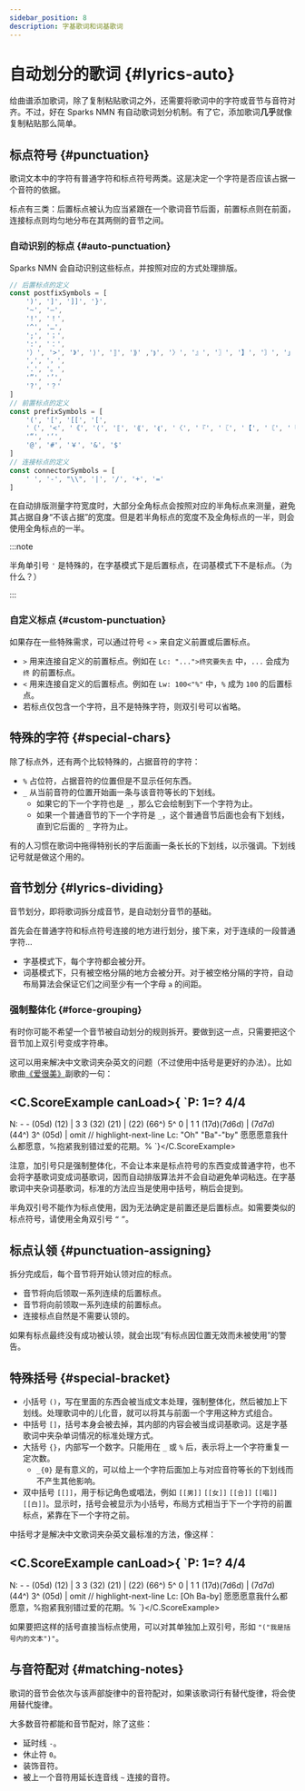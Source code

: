 ```yaml
---
sidebar_position: 8
description: 字基歌词和词基歌词
---
```


# 自动划分的歌词 {#lyrics-auto}

给曲谱添加歌词，除了复制粘贴歌词之外，还需要将歌词中的字符或音节与音符对齐。不过，好在 Sparks NMN 有自动歌词划分机制。有了它，添加歌词**几乎**就像复制粘贴那么简单。

## 标点符号 {#punctuation}

歌词文本中的字符有普通字符和标点符号两类。这是决定一个字符是否应该占据一个音符的依据。

标点有三类：后置标点被认为应当紧跟在一个歌词音节后面，前置标点则在前面，连接标点则均匀地分布在其两侧的音节之间。

### 自动识别的标点 {#auto-punctuation}

Sparks NMN 会自动识别这些标点，并按照对应的方式处理排版。

```javascript
// 后置标点的定义
const postfixSymbols = [
	')', ']', ']]', '}',
	'~', '—',
	'!', '！',
	'^', '…',
	';', '；',
	':', '：',
	'）', '>', '》', '⟩', '⟧', '⟫' ,'⟭', '〉', '』', '〗', '】', '〙', '」', '〕', '〛',
	',', '，',
	'.', '。',
	'”', '’',
	'?', '？'
]
// 前置标点的定义
const prefixSymbols = [
	'(', '[', '[[', '[',
	'（', '<', '《', '⟨', '⟦', '⟪', '⟬', '〈', '『', '〖', '【', '〘', '「', '〔', '〚',
	'“', '‘',
	'@', '#', '￥', '&', '$'
]
// 连接标点的定义
const connectorSymbols = [
	' ', '-', "\\", '|', '/', '+', '='
]
```

在自动排版测量字符宽度时，大部分全角标点会按照对应的半角标点来测量，避免其占据自身“不该占据”的宽度。但是若半角标点的宽度不及全角标点的一半，则会使用全角标点的一半。

:::note

半角单引号 `'` 是特殊的，在字基模式下是后置标点，在词基模式下不是标点。（为什么？）

:::

### 自定义标点 {#custom-punctuation}

如果存在一些特殊需求，可以通过符号 `<` `>` 来自定义前置或后置标点。

- `>` 用来连接自定义的前置标点。例如在 `Lc: "...">终究要失去` 中，`...` 会成为 `终` 的前置标点。
- `<` 用来连接自定义的后置标点。例如在 `Lw: 100<"%"` 中，`%` 成为 `100` 的后置标点。
- 若标点仅包含一个字符，且不是特殊字符，则双引号可以省略。

## 特殊的字符 {#special-chars}

除了标点外，还有两个比较特殊的，占据音符的字符：

- `%` 占位符，占据音符的位置但是不显示任何东西。
- `_` 从当前音符的位置开始画一条与该音符等长的下划线。
  - 如果它的下一个字符也是 `_`，那么它会绘制到下一个字符为止。
  - 如果一个普通音节的下一个字符是 `_`，这个普通音节后面也会有下划线，直到它后面的 `_` 字符为止。

有的人习惯在歌词中拖得特别长的字后面画一条长长的下划线，以示强调。下划线记号就是做这个用的。

## 音节划分 {#lyrics-dividing}

音节划分，即将歌词拆分成音节，是自动划分音节的基础。

首先会在普通字符和标点符号连接的地方进行划分，接下来，对于连续的一段普通字符...

- 字基模式下，每个字符都会被分开。
- 词基模式下，只有被空格分隔的地方会被分开。对于被空格分隔的字符，自动布局算法会保证它们之间至少有一个字母 `a` 的间距。

### 强制整体化 {#force-grouping}

有时你可能不希望一个音节被自动划分的规则拆开。要做到这一点，只需要把这个音节加上双引号变成字符串。

这可以用来解决中文歌词夹杂英文的问题（不过使用中括号是更好的办法）。比如歌曲[《爱很美》](https://www.kuwo.cn/play_detail/6446676)副歌的一句：

<C.ScoreExample canLoad>{
`P: 1=? 4/4
---
N: - - (05d) (12) | 3 3 (32) (21) | (22) (66^) 5^ 0 | 1 1 (17d)(7d6d) | (7d7d) (44^) 3^ (05d) | omit
// highlight-next-line
Lc: "Oh" "Ba"-"by" 愿愿愿意我什么都愿意，%抱紧我别错过爱的花期。%
`}</C.ScoreExample>

注意，加引号只是强制整体化，不会让本来是标点符号的东西变成普通字符，也不会将字基歌词变成词基歌词，因而自动排版算法并不会自动避免单词粘连。在字基歌词中夹杂词基歌词，标准的方法应当是使用中括号，稍后会提到。

半角双引号不能作为标点使用，因为无法确定是前置还是后置标点。如需要类似的标点符号，请使用全角双引号 `“` `”`。

## 标点认领 {#punctuation-assigning}

拆分完成后，每个音节将开始认领对应的标点。

- 音节将向后领取一系列连续的后置标点。
- 音节将向前领取一系列连续的前置标点。
- 连接标点自然是不需要认领的。

如果有标点最终没有成功被认领，就会出现“有标点因位置无效而未被使用”的警告。

## 特殊括号 {#special-bracket}

- 小括号 `()`，写在里面的东西会被当成文本处理，强制整体化，然后被加上下划线。处理歌词中的儿化音，就可以将其与前面一个字用这种方式组合。
- 中括号 `[]`，括号本身会被去掉，其内部的内容会被当成词基歌词。这是字基歌词中夹杂单词情况的标准处理方式。
- 大括号 `{}`，内部写一个数字。只能用在 `_` 或 `%` 后，表示将上一个字符重复一定次数。
  - `_{0}` 是有意义的，可以给上一个字符后面加上与对应音符等长的下划线而不产生其他影响。
- 双中括号 `[[]]`，用于标记角色或唱法，例如 `[[男]]` `[[女]]` `[[合]]` `[[唱]]` `[[白]]`。显示时，括号会被显示为小括号，布局方式相当于下一个字符的前置标点，紧靠在下一个字符之前。

中括号才是解决中文歌词夹杂英文最标准的方法，像这样：

<C.ScoreExample canLoad>{
`P: 1=? 4/4
---
N: - - (05d) (12) | 3 3 (32) (21) | (22) (66^) 5^ 0 | 1 1 (17d)(7d6d) | (7d7d) (44^) 3^ (05d) | omit
// highlight-next-line
Lc: [Oh Ba-by] 愿愿愿意我什么都愿意，%抱紧我别错过爱的花期。%
`}</C.ScoreExample>

如果要把这样的括号直接当标点使用，可以对其单独加上双引号，形如 `"("我是括号内的文本")"`。

## 与音符配对 {#matching-notes}

歌词的音节会依次与该声部旋律中的音符配对，如果该歌词行有替代旋律，将会使用替代旋律。

大多数音符都能和音节配对，除了这些：

- 延时线 `-`。
- 休止符 `0`。
- 装饰音符。
- 被上一个音符用延长连音线 `~` 连接的音符。
